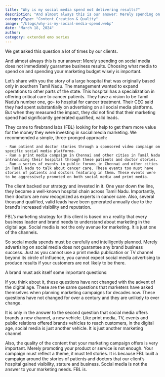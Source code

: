```yaml
---
title: "Why is my social media spend not delivering results?"
description: "And almost always this is our answer: Merely spending on social media does not immediately guarantee business results. Choosing what media to spend on and spending your marketing budget wisely is important."
categoryType: "Content Creation & Quality"
image: "/blogs/why-is-my-social-media-spend.webp"
date: "March 18, 2024"
author:
category: extended emo series
---
```


We get asked this question a lot of times by our clients.

And almost always this is our answer: Merely spending on social media does not immediately guarantee business results. Choosing what media to spend on and spending your marketing budget wisely is important.

Let’s share with you the story of a large hospital that was originally based only in southern Tamil Nadu. The management wanted to expand operations to other parts of the state. This hospital has a specialization in offering critical care to cancer patients. They have a vision to be Tamil Nadu’s number one, go- to hospital for cancer treatment. Their CEO said they had spent substantially on advertising on all social media platforms. But when they measured the impact, they did not find that their marketing spend had significantly generated qualified, valid leads.

They came to firebrand labs (FBL) looking for help to get them more value for the money they were investing in social media marketing.
We recommended a simple, three-pronged approach:

    - Run patient and doctor stories through a sponsored video campaign on specific social media platforms.
    - Run a print media campaign in Chennai and other cities in Tamil Nadu introducing their hospital through these patients and doctor stories.
    - Run a series of events in public forums in Chennai and other cities in Tamil Nadu to talk about cancer care. These events too must have stories of patients and doctors featuring in them. These events were to be aggressively promoted on both social media and print media.

The client backed our strategy and invested in it. One year down the line, they became a well-known hospital chain across Tamil Nadu. Importantly, their doctors are now recognized as experts in cancer care. Also, several thousand qualified, valid leads have been generated annually due to the brand’s increased visibility and reputation.

FBL’s marketing strategy for this client is based on a reality that every business leader and brand needs to understand about marketing in the digital age. Social media is not the only avenue for marketing. It is just one of the channels.

So social media spends must be carefully and intelligently planned. Merely advertising on social media does not guarantee any brand business success. Just as you cannot use a print media publication or TV channel beyond its circle of influence, you cannot expect social media advertising to produce results if your customers are not likely to be there.

A brand must ask itself some important questions:

If you think about it, these questions have not changed with the advent of the digital age. These are the same questions that marketers have asked themselves when planning marketing campaigns for decades now. These questions have not changed for over a century and they are unlikely to ever change.

It is only in the answer to the second question that social media offers brands a new channel, a new vehicle. Like print media, TV, events and public relations offered brands vehicles to reach customers, in the digital age, social media is just another vehicle. It is just another marketing channel.

Also, the quality of the content that your marketing campaign offers is very important. Merely promoting your product or service is not enough. Your campaign must reflect a theme, it must tell stories. It is because FBL built a campaign around the stories of patients and doctors that our client’s hospital gained visibility, stature and business.
Social media is not the answer to your marketing needs. FBL is.
